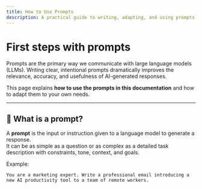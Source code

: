 ```yaml
---
title: How to Use Prompts
description: A practical guide to writing, adapting, and using prompts effectively with large language models.
---
```


# First steps with prompts

Prompts are the primary way we communicate with large language models (LLMs). Writing clear, intentional prompts dramatically improves the relevance, accuracy, and usefulness of AI-generated responses.

This page explains **how to use the prompts in this documentation** and how to adapt them to your own needs.

---

## 🧠 What is a prompt?

A **prompt** is the input or instruction given to a language model to generate a response.  
It can be as simple as a question or as complex as a detailed task description with constraints, tone, context, and goals.

Example:
```text
You are a marketing expert. Write a professional email introducing a new AI productivity tool to a team of remote workers.
